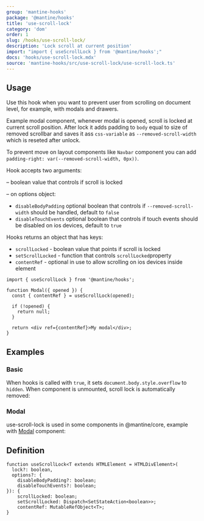```yaml
---
group: 'mantine-hooks'
package: '@mantine/hooks'
title: 'use-scroll-lock'
category: 'dom'
order: 1
slug: /hooks/use-scroll-lock/
description: 'Lock scroll at current position'
import: "import { useScrollLock } from '@mantine/hooks';"
docs: 'hooks/use-scroll-lock.mdx'
source: 'mantine-hooks/src/use-scroll-lock/use-scroll-lock.ts'
---
```



## Usage

Use this hook when you want to prevent user from scrolling on document level,
for example, with modals and drawers.

Example modal component, whenever modal is opened, scroll is locked at current scroll position.
After lock it adds padding to `body` equal to size of removed scrollbar and saves it ass `css-variable` as `--removed-scroll-width` which is reseted after unlock. 

To prevent move on layout components like `Navbar` component you can add `padding-right: var(--removed-scroll-width, 0px))`.

Hook accepts two arguments:

 – boolean value that controls if scroll is locked

 – on options object:
 - `disableBodyPadding` optional boolean that controls if `--removed-scroll-width` should be handled, default to `false`
 - `disableTouchEvents` optional boolean that controls if touch events should be disabled on ios devices, default to `true`

Hooks returns an object that has keys:
 - `scrollLocked` - boolean value that points if scroll is locked 
 - `setScrollLocked` - function that controls `scrollLocked`property
 - `contentRef` - optional in use to allow scrolling on ios devices inside element
```tsx
import { useScrollLock } from '@mantine/hooks';

function Modal({ opened }) {
  const { contentRef } = useScrollLock(opened);

  if (!opened) {
    return null;
  }

  return <div ref={contentRef}>My modal</div>;
}
```

## Examples

### Basic

When hooks is called with `true`, it sets `document.body.style.overflow` to `hidden`. 
When component is unmounted, scroll lock is automatically removed:

<Demo data={useScrollLockHook} />

### Modal

use-scroll-lock is used in some components in @mantine/core,
example with [Modal](/core/modal/) component:

<Demo data={ModalDemos.usage} />

## Definition

```tsx
function useScrollLock<T extends HTMLElement = HTMLDivElement>(
  lock?: boolean, 
  options?: {
    disableBodyPadding?: boolean;
    disableTouchEvents?: boolean;
}): {
    scrollLocked: boolean;
    setScrollLocked: Dispatch<SetStateAction<boolean>>;
    contentRef: MutableRefObject<T>;
}
```
